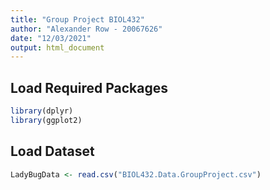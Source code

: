 ```yaml
---
title: "Group Project BIOL432"
author: "Alexander Row - 20067626"
date: "12/03/2021"
output: html_document
---
```


## Load Required Packages
```r
library(dplyr)
library(ggplot2)
```


## Load Dataset
```r
LadyBugData <- read.csv("BIOL432.Data.GroupProject.csv")
```


